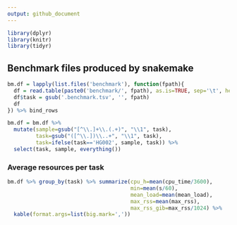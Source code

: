 ```yaml
---
output: github_document
---
```


```r
library(dplyr)
library(knitr)
library(tidyr)
```

## Benchmark files produced by snakemake

```r
bm.df = lapply(list.files('benchmark'), function(fpath){
  df = read.table(paste0('benchmark/', fpath), as.is=TRUE, sep='\t', header=TRUE)
  df$task = gsub('.benchmark.tsv', '', fpath)
  df
}) %>% bind_rows

bm.df = bm.df %>%
  mutate(sample=gsub("[^\\.]+\\.(.+)", "\\1", task),
         task=gsub("([^\\.])\\..+", "\\1", task),
         task=ifelse(task=='HG002', sample, task)) %>%
  select(task, sample, everything())

```

### Average resources per task

```r
bm.df %>% group_by(task) %>% summarize(cpu_h=mean(cpu_time/3600),
                                       min=mean(s/60),
                                       mean_load=mean(mean_load),
                                       max_rss=mean(max_rss),
                                       max_rss_gib=max_rss/1024) %>%
  kable(format.args=list(big.mark=','))
```
